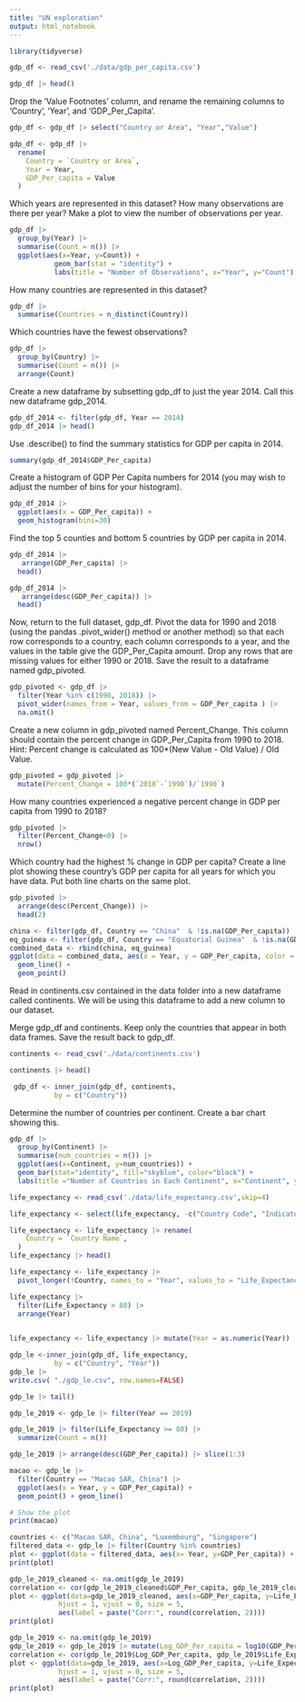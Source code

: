 ```yaml
---
title: "UN exploration"
output: html_notebook
---
```

```r
library(tidyverse)
```

```r
gdp_df <- read_csv('./data/gdp_per_capita.csv')
```
```r
gdp_df |> head()
```
Drop the 'Value Footnotes' column, and rename the remaining columns to 'Country', 'Year', and 'GDP_Per_Capita'.

```r
gdp_df <- gdp_df |> select("Country or Area", "Year","Value")
```

```r
gdp_df <- gdp_df |>
  rename(
    Country = `Country or Area`,
    Year = Year,
    GDP_Per_capita = Value
  )

```

Which years are represented in this dataset? How many observations are there per year? Make a plot to view the number of observations per year.

```r
gdp_df |> 
  group_by(Year) |> 
  summarise(Count = n()) |>
  ggplot(aes(x=Year, y=Count)) + 
           geom_bar(stat = "identity") + 
           labs(title = "Number of Observations", x="Year", y="Count")
```

How many countries are represented in this dataset? 
```r
gdp_df |> 
  summarise(Countries = n_distinct(Country))
```
Which countries have the fewest observations?
```r
gdp_df |>
  group_by(Country) |> 
  summarise(Count = n()) |>
  arrange(Count)
```
Create a new dataframe by subsetting gdp_df to just the year 2014. Call this new dataframe gdp_2014.

```r
gdp_df_2014 <- filter(gdp_df, Year == 2014)
gdp_df_2014 |> head()
```
Use .describe() to find the summary statistics for GDP per capita in 2014.

```r
summary(gdp_df_2014$GDP_Per_capita)
```

Create a histogram of GDP Per Capita numbers for 2014 (you may wish to adjust the number of bins for your histogram).

```r
gdp_df_2014 |>
  ggplot(aes(x = GDP_Per_capita)) +
  geom_histogram(bins=30)
```

Find the top 5 counties and bottom 5 countries by GDP per capita in 2014.
```r
gdp_df_2014 |>
   arrange(GDP_Per_capita) |>
  head()
```
```r
gdp_df_2014 |>
   arrange(desc(GDP_Per_capita)) |>
  head()
```
Now, return to the full dataset, gdp_df. Pivot the data for 1990 and 2018 (using the pandas .pivot_wider() method or another method) so that each row corresponds to a country, each column corresponds to a year, and the values in the table give the GDP_Per_Capita amount. Drop any rows that are missing values for either 1990 or 2018. Save the result to a dataframe named gdp_pivoted.

```r
gdp_pivoted <- gdp_df |> 
  filter(Year %in% c(1990, 2018)) |>
  pivot_wider(names_from = Year, values_from = GDP_Per_capita ) |>
  na.omit()
```
Create a new column in gdp_pivoted named Percent_Change. This column should contain the percent change in GDP_Per_Capita from 1990 to 2018. Hint: Percent change is calculated as 100*(New Value - Old Value) / Old Value.

```r
gdp_pivoted = gdp_pivoted |>
  mutate(Percent_Change = 100*(`2018`-`1990`)/`1990`)
```

How many countries experienced a negative percent change in GDP per capita from 1990 to 2018?
```r
gdp_pivoted |>
  filter(Percent_Change<0) |>
  nrow()
```
Which country had the highest % change in GDP per capita? Create a line plot showing these country's GDP per capita for all years for which you have data. Put both line charts on the same plot.

```r
gdp_pivoted |>
  arrange(desc(Percent_Change)) |>
  head(2)
```
```r
china <- filter(gdp_df, Country == "China"  & !is.na(GDP_Per_capita)) 
eq_guinea <- filter(gdp_df, Country == "Equatorial Guinea"  & !is.na(GDP_Per_capita)) 
combined_data <- rbind(china, eq_guinea)
ggplot(data = combined_data, aes(x = Year, y = GDP_Per_capita, color = Country)) +
  geom_line() +
  geom_point()

```


Read in continents.csv contained in the data folder into a new dataframe called continents. We will be using this dataframe to add a new column to our dataset.

Merge gdp_df and continents. Keep only the countries that appear in both data frames. Save the result back to gdp_df.

```r
continents <- read_csv('./data/continents.csv')
```

```r
continents |> head()
```

```r
 gdp_df <- inner_join(gdp_df, continents, 
           by = c("Country"))
```

Determine the number of countries per continent. Create a bar chart showing this.

```r
gdp_df |> 
  group_by(Continent) |>
  summarise(num_countries = n()) |>
  ggplot(aes(x=Continent, y=num_countries)) +
  geom_bar(stat="identity", fill="skyblue", color="black") +
  labs(title ="Number of Countries in Each Continent", x="Continent", y="Number of Countries")
```
```r
life_expectancy <- read_csv('./data/life_expectancy.csv',skip=4)
```

```r
life_expectancy <- select(life_expectancy, -c("Country Code", "Indicator Name", "Indicator Code"))

life_expectancy <- life_expectancy |> rename(
    Country = `Country Name`,
  )
life_expectancy |> head()
```

```r
life_expectancy <- life_expectancy |>
  pivot_longer(!Country, names_to = "Year", values_to = "Life_Expectancy")
```
```r
life_expectancy |> 
  filter(Life_Expectancy > 80) |>
  arrange(Year)
  
```
```r
life_expectancy <- life_expectancy |> mutate(Year = as.numeric(Year))
```



```r
gdp_le <-inner_join(gdp_df, life_expectancy, 
           by = c("Country", "Year"))
gdp_le |> 
write.csv( "./gdp_le.csv", row.names=FALSE)
```



```r
gdp_le |> tail()
```
```r
gdp_le_2019 <- gdp_le |> filter(Year == 2019)
```

```r
gdp_le_2019 |> filter(Life_Expectancy >= 80) |>
  summarize(Count = n())
```

```r
gdp_le_2019 |> arrange(desc(GDP_Per_capita)) |> slice(1:3)
```
```r
macao <- gdp_le |>
  filter(Country == "Macao SAR, China") |>
  ggplot(aes(x = Year, y = GDP_Per_capita)) +
  geom_point() + geom_line()

# Show the plot
print(macao)
```

```r
countries <- c("Macao SAR, China", "Luxembourg", "Singapore")
filtered_data <- gdp_le |> filter(Country %in% countries)
plot <- ggplot(data = filtered_data, aes(x= Year, y=GDP_Per_capita)) + geom_point() + facet_wrap(~Country, scales = "free")
print(plot)
```
```r
gdp_le_2019_cleaned <- na.omit(gdp_le_2019)
correlation <- cor(gdp_le_2019_cleaned$GDP_Per_capita, gdp_le_2019_cleaned$Life_Expectancy)
plot <- ggplot(data=gdp_le_2019_cleaned, aes(x=GDP_Per_capita, y=Life_Expectancy))+geom_point()+geom_text(x = Inf, y = -Inf, label = paste("Correlation:", round(correlation, 2)), 
            hjust = 1, vjust = 0, size = 5, 
            aes(label = paste("Corr:", round(correlation, 2))))
print(plot)
```
```r
gdp_le_2019 <- na.omit(gdp_le_2019)
gdp_le_2019 <- gdp_le_2019 |> mutate(Log_GDP_Per_capita = log10(GDP_Per_capita))
correlation <- cor(gdp_le_2019$Log_GDP_Per_capita, gdp_le_2019$Life_Expectancy)
plot <- ggplot(data=gdp_le_2019, aes(x=Log_GDP_Per_capita, y=Life_Expectancy))+geom_point()+geom_text(x = Inf, y = -Inf, label = paste("Correlation:", round(correlation, 2)), 
            hjust = 1, vjust = 0, size = 5, 
            aes(label = paste("Corr:", round(correlation, 2))))
print(plot)




```

